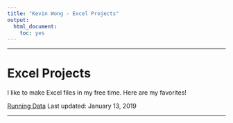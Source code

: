 ```yaml
---
title: "Kevin Wong - Excel Projects"
output:
  html_document:
    toc: yes
---
```


***

<h1>Excel Projects</h1>

I like to make Excel files in my free time. Here are my favorites!

[Running Data](Running_Kevin_Wong_1_13_19.xlsx){target="_blank"} Last updated: January 13, 2019

***
